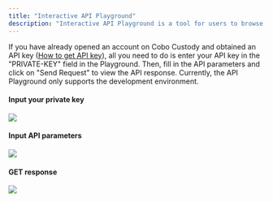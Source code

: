 ```yaml
---
title: "Interactive API Playground"
description: "Interactive API Playground is a tool for users to browse, explore and try out API endpoints."
---
```


If you have already opened an account on Cobo Custody and obtained an API key ([How to get API key](/full-custody/authentication)),
all you need to do is enter your API key in the "PRIVATE-KEY" field in the Playground.
Then, fill in the API parameters and click on "Send Request" to view the API response.
Currently, the API Playground only supports the development environment.


#### Input your private key
<img src="/images/playground1.png" />


#### Input API parameters
<img src="/images/playground2.png" />


#### GET response
<img src="/images/playground3.png" />
